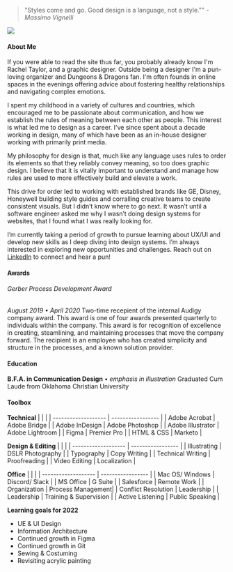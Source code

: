 
<Split side="left">

> "Styles come and go. Good design is a language, not a style."" <cite>-Massimo Vignelli</cite>

</Split>

<Split side="right">

![](../images/Headshot-RT_2020.jpg)

</Split>

#### About Me

If you were able to read the site thus far, you probably already know I'm Rachel Taylor, and a graphic designer. Outside being a designer I'm a pun-loving organizer and Dungeons & Dragons fan. I'm often founds in online spaces in the evenings offering advice about fostering healthy relationships and navigating complex emotions.

I spent my childhood in a variety of cultures and countries, which encouraged me to be passionate about communication, and how we establish the rules of meaning between each other as people. This interest is what led me to design as a career. I've since spent about a decade working in design, many of which have been as an in-house designer working with primarily print media. 

My philosophy for design is that, much like any language uses rules to order its elements so that they reliably convey meaning, so too does graphic design. I believe that it is vitally important to understand and manage how rules are used to more effectively build and elevate a work.

This drive for order led to working with established brands like GE, Disney, Honeywell building style guides and corralling creative teams to create consistent visuals. But I didn’t know where to go next. It wasn’t until a software engineer asked me why I wasn’t doing design systems for websites, that I found what I was really looking for.

I’m currently taking a period of growth to pursue learning about UX/UI and develop new skills as I deep diving into design systems. I’m always interested in exploring new opportunities and challenges. Reach out on [LinkedIn](https://www.linkedin.com/in/rtaylordesign/) to connect and hear a pun!

#### Awards
###### Gerber Process Development Award
**August 2019* • *April 2020**
Two-time recepient of the internal Audigy company award. This award is one of four awards presented quarterly to individuals within the company. This award is for recognition of  excellence in creating, steamlining, and maintaining processes that move the company forward. The recipient is an employee who has created simplicity and structure in the processes, and a known solution provider.

#### Education

**B.F.A. in Communication Design** • *emphasis in illustration*
Graduated Cum Laude from Oklahoma Christian University


#### Toolbox    
**Technical**
|                     |                   |
| ------------------- | ----------------- |
| Adobe Acrobat       | Adobe Bridge      |
| Adobe InDesign      | Adobe Photoshop   |
| Adobe Illustrator   | Adobe Lightroom   |
| Figma               | Premier Pro       |
| HTML & CSS          | Marketo           |


**Design & Editing**
|                     |                   |
| ------------------- | ----------------- |
| Illustrating        | DSLR Photography  |
| Typography          | Copy Writing      |
| Technical Writing   | Proofreading      |
| Video Editing       | Localization      |


**Office**
|                     |                   |
| ------------------- | ----------------- |
| Mac OS/ Windows     | Discord/ Slack    |
| MS Office           | G Suite           |
| Salesforce          | Remote Work       |
| Organization        | Process Management|
| Conflict Resolution | Leadership        |
| Leadership          | Training & Supervision |
| Active Listening    | Public Speaking |


**Learning goals for 2022**
- UE & UI Design
- Information Architecture
- Continued growth in Figma
- Continued growth in Git 
- Sewing & Costuming
- Revisiting acrylic painting